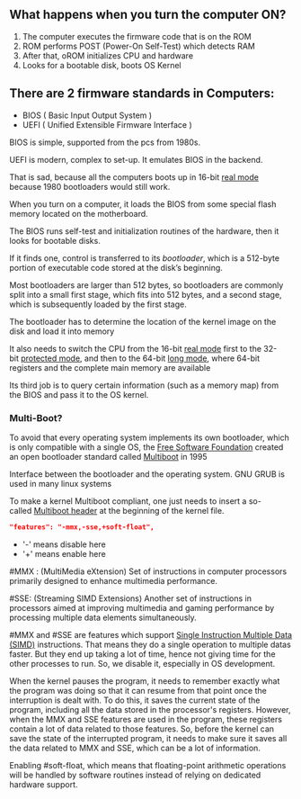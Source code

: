 ## What happens when you turn the computer ON?
1.  The computer executes the firmware code that is on the ROM
2.  ROM performs POST (Power-On Self-Test) which detects RAM
3.  After that, oROM initializes CPU and hardware
4.  Looks for a bootable disk, boots OS Kernel

## There are 2 firmware standards in Computers:
-  BIOS ( Basic Input Output System )
-  UEFI ( Unified Extensible Firmware Interface )

BIOS is simple, supported from the pcs from 1980s. 

UEFI is modern, complex to set-up. It emulates BIOS in the backend.

That is sad, because all the computers boots up in 16-bit [real mode](https://en.wikipedia.org/wiki/Real_mode) because 1980 bootloaders would still work.

When you turn on a computer, it loads the BIOS from some special flash memory located on the motherboard.

The BIOS runs self-test and initialization routines of the hardware, then it looks for bootable disks.

If it finds one, control is transferred to its _bootloader_, which is a 512-byte portion of executable code stored at the disk’s beginning.

Most bootloaders are larger than 512 bytes, so bootloaders are commonly split into a small first stage, which fits into 512 bytes, and a second stage, which is subsequently loaded by the first stage.

The bootloader has to determine the location of the kernel image on the disk and load it into memory

It also needs to switch the CPU from the 16-bit [real mode](https://en.wikipedia.org/wiki/Real_mode) first to the 32-bit [protected mode](https://en.wikipedia.org/wiki/Protected_mode), and then to the 64-bit [long mode](https://en.wikipedia.org/wiki/Long_mode), where 64-bit registers and the complete main memory are available

Its third job is to query certain information (such as a memory map) from the BIOS and pass it to the OS kernel.

### Multi-Boot?
To avoid that every operating system implements its own bootloader, which is only compatible with a single OS, the [Free Software Foundation](https://en.wikipedia.org/wiki/Free_Software_Foundation) created an open bootloader standard called [Multiboot](https://wiki.osdev.org/Multiboot) in 1995

Interface between the bootloader and the operating system. GNU GRUB is used in many linux systems

To make a kernel Multiboot compliant, one just needs to insert a so-called [Multiboot header](https://www.gnu.org/software/grub/manual/multiboot/multiboot.html#OS-image-format) at the beginning of the kernel file.



```json filename="demo.json"
"features": "-mmx,-sse,+soft-float",
```
- '-' means disable here
- '+' means enable here

#MMX :  (MultiMedia eXtension) Set of instructions in computer processors primarily designed to enhance multimedia performance.

#SSE: (Streaming SIMD Extensions) Another set of instructions in processors aimed at improving multimedia and gaming performance by processing multiple data elements simultaneously.

#MMX and #SSE are features which support [Single Instruction Multiple Data (SIMD)](https://en.wikipedia.org/wiki/SIMD) instructions. That means they do a single operation to multiple datas faster. But they end up taking a lot of time, hence not giving time for the other processes to run. So, we disable it, especially in OS development.

When the kernel pauses the program, it needs to remember exactly what the program was doing so that it can resume from that point once the interruption is dealt with. To do this, it saves the current state of the program, including all the data stored in the processor's registers. However, when the MMX and SSE features are used in the program, these registers contain a lot of data related to those features. So, before the kernel can save the state of the interrupted program, it needs to make sure it saves all the data related to MMX and SSE, which can be a lot of information.

Enabling #soft-float, which means that floating-point arithmetic operations will be handled by software routines instead of relying on dedicated hardware support.